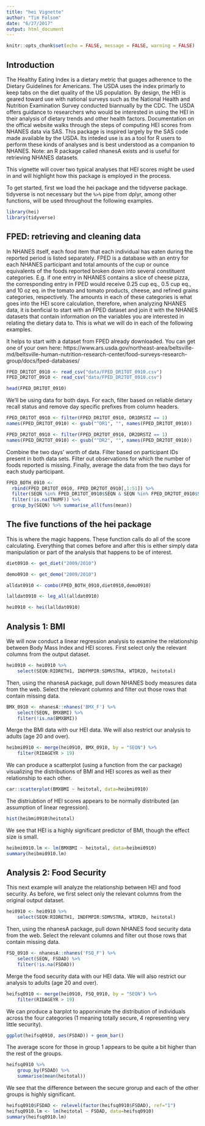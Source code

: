 ```yaml
---
title: "hei Vignette"
author: "Tim Folsom"
date: "6/27/2017"
output: html_document
---
```


```r
knitr::opts_chunk$set(echo = FALSE, message = FALSE, warning = FALSE)
```

## Introduction

The Healthy Eating Index is a dietary metric that guages adherence to the Dietary Guidelines for Americans. The USDA uses the index primarly to keep tabs on the diet quality of the US population. By design, the HEI is geared toward use with national surveys such as the National Health and Nutrition Examination Survey conducted biannually by the CDC. The USDA offers guidance to researchers who would be interested in using the HEI in their analysis of dietary trends and other health factors. Documentation on the offical website walks through the steps of computing HEI scores from NHANES data via SAS. This package is inspired largely by the SAS code made available by the USDA. Its inteded use is as a tool for R users to perform these kinds of analyses and is best understood as a companion to NHANES. Note: an R package called nhanesA exists and is useful for retrieving NHANES datasets.

This vignette will cover two typical analyses that HEI scores might be used in and will highlight how this package is employed in the process.

To get started, first we load the hei package and the tidyverse package. tidyverse is not necessary but the ``` %>% ``` pipe from dplyr, among other functions, will be used throughout the following examples.

```r
library(hei)
library(tidyverse)
```

## FPED: retrieving and cleaning data

In NHANES itself, each food item that each individual has eaten during the reported period is listed separately. FPED is a database with an entry for each NHANES participant and total amounts of the cup or ounce equivalents of the foods reported broken down into several constituent categories. E.g. if one entry in NHANES contains a slice of cheese pizza, the corresponding entry in FPED would receive 0.25 cup eq., 0.5 cup eq., and 10 oz eq. in the tomato and tomato products, cheese, and refined grains categories, respectively. The amounts in each of these categories is what goes into the HEI score calculation, therefore, when analyzing NHANES data, it is benficial to start with an FPED dataset and join it with the  NHANES datasets that contain information on the variables you are interested in relating the dietary data to. This is what we will do in each of the following examples.

It helps to start with a dataset from FPED already downloaded. You can get one of your own here: https://www.ars.usda.gov/northeast-area/beltsville-md/beltsville-human-nutrition-research-center/food-surveys-research-group/docs/fped-databases/

```r
FPED_DR1TOT_0910 <- read_csv("data/FPED_DR1TOT_0910.csv")
FPED_DR2TOT_0910 <- read_csv("data/FPED_DR2TOT_0910.csv")
```

```r
head(FPED_DR1TOT_0910)
```

We'll be using data for both days.
For each, filter based on reliable dietary recall status and remove day specific prefixes from column headers.

```r
FPED_DR1TOT_0910 <- filter(FPED_DR1TOT_0910, DR1DRSTZ == 1)
names(FPED_DR1TOT_0910) <- gsub("^DR1", "", names(FPED_DR1TOT_0910))

FPED_DR2TOT_0910 <- filter(FPED_DR2TOT_0910, DR2DRSTZ == 1)
names(FPED_DR2TOT_0910) <- gsub("^DR2", "", names(FPED_DR2TOT_0910))
```

Combine the two days' worth of data. Filter based on participant IDs present in both data sets. Filter out observations for which the number of foods reported is missing. Finally, average the data from the two days for each study participant.

```r
FPED_BOTH_0910 <- 
  rbind(FPED_DR1TOT_0910, FPED_DR2TOT_0910[,1:51]) %>%
  filter(SEQN %in% FPED_DR1TOT_0910$SEQN & SEQN %in% FPED_DR2TOT_0910$SEQN) %>%
  filter(!is.na(TNUMF)) %>%
  group_by(SEQN) %>% summarise_all(funs(mean))
```

<!-- # ```{r, echo=TRUE, message=TRUE} -->
<!-- # head(FPED_BOTH_0910) -->
<!-- # ``` -->

## The five functions of the hei package

This is where the magic happens. These function calls do all of the score calculating. Everything that comes before and after this is either simply data manipulation or part of the analysis that happens to be of interest.

```r
diet0910 <- get_diet("2009/2010")

demo0910 <- get_demo("2009/2010")

alldat0910 <- combo(FPED_BOTH_0910,diet0910,demo0910)

lalldat0910 <- leg_all(alldat0910)

hei0910 <- hei(lalldat0910)
```

## Analysis 1: BMI

We will now conduct a linear regression analysis to examine the relationship between Body Mass Index and HEI scores. First select only the relevant columns from the output dataset.

```r
hei0910 <- hei0910 %>% 
    select(SEQN:RIDRETH1, INDFMPIR:SDMVSTRA, WTDR2D, heitotal)
```

Then, using the nhanesA package, pull down NHANES body measures data from the web. Select the relevant columns and filter out those rows that contain missing data.

```r
BMX_0910 <- nhanesA::nhanes('BMX_F') %>%
    select(SEQN, BMXBMI) %>% 
    filter(!is.na(BMXBMI))
```

Merge the BMI data with our HEI data. We will also restrict our analysis to adults (age 20 and over).

```r
heibmi0910 <- merge(hei0910, BMX_0910, by = "SEQN") %>%
    filter(RIDAGEYR > 19)
```

We can produce a scatterplot (using a function from the car package) visualizing the distributions of BMI and HEI scores as well as their relationship to each other.

```r
car::scatterplot(BMXBMI ~ heitotal, data=heibmi0910)
```

The distriubtion of HEI scores appears to be normally distributed (an assumption of linear regression).

```r
hist(heibmi0910$heitotal)
```

We see that HEI is a highly significant predictor of BMI, though the effect size is small.

```r
heibmi0910.lm <- lm(BMXBMI ~ heitotal, data=heibmi0910)
summary(heibmi0910.lm)
```


## Analysis 2: Food Security

This next example will analyze the relationship between HEI and food security. As before, we first select only the relevant columns from the original output dataset.

```r
hei0910 <- hei0910 %>% 
    select(SEQN:RIDRETH1, INDFMPIR:SDMVSTRA, WTDR2D, heitotal)
```

Then, using the nhanesA package, pull down NHANES food security data from the web. Select the relevant columns and filter out those rows that contain missing data.

```r
FSQ_0910 <- nhanesA::nhanes('FSQ_F') %>%
    select(SEQN, FSDAD) %>% 
    filter(!is.na(FSDAD))
```

Merge the food security data with our HEI data. We will also restrict our analysis to adults (age 20 and over).

```r
heifsq0910 <- merge(hei0910, FSQ_0910, by = "SEQN") %>%
    filter(RIDAGEYR > 19)
```

We can produce a barplot to apporximate the distribution of individuals across the four categories (1 meaning totally secure, 4 representing very little security).

```r
ggplot(heifsq0910, aes(FSDAD)) + geom_bar()
```

The average score for those in group 1 appears to be quite a bit higher than the rest of the groups.

```r
heifsq0910 %>% 
    group_by(FSDAD) %>% 
    summarise(mean(heitotal))
```

We see that the difference between the secure grorup and each of the other groups is highly significant.

```r
heifsq0910$FSDAD <- relevel(factor(heifsq0910$FSDAD), ref="1")
heifsq0910.lm <- lm(heitotal ~ FSDAD, data=heifsq0910)
summary(heifsq0910.lm)
```